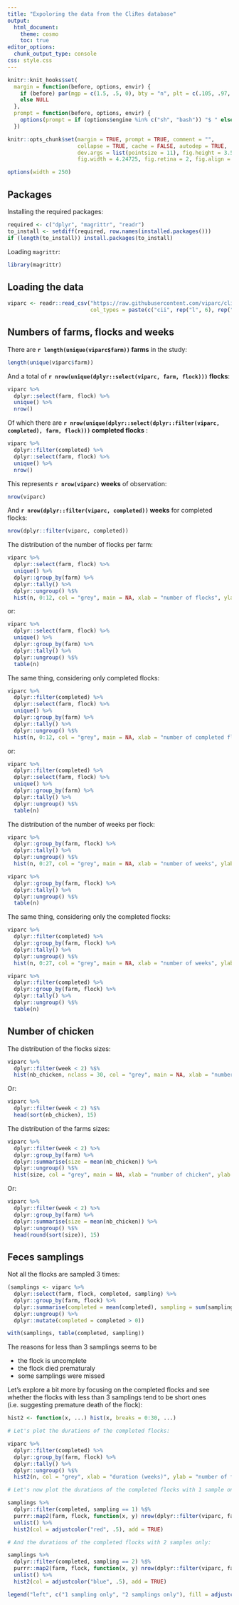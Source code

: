 ```yaml
---
title: "Expoloring the data from the CliRes database"
output:
  html_document:
    theme: cosmo
    toc: true
editor_options: 
  chunk_output_type: console
css: style.css
---
```


```r
knitr::knit_hooks$set(
  margin = function(before, options, envir) {
    if (before) par(mgp = c(1.5, .5, 0), bty = "n", plt = c(.105, .97, .13, .97))
    else NULL
  },
  prompt = function(before, options, envir) {
    options(prompt = if (options$engine %in% c("sh", "bash")) "$ " else "> ")
  })

knitr::opts_chunk$set(margin = TRUE, prompt = TRUE, comment = "",
                      collapse = TRUE, cache = FALSE, autodep = TRUE,
                      dev.args = list(pointsize = 11), fig.height = 3.5,
                      fig.width = 4.24725, fig.retina = 2, fig.align = "center")

options(width = 250)
```

## Packages

Installing the required packages:

```r
required <- c("dplyr", "magrittr", "readr")
to_install <- setdiff(required, row.names(installed.packages()))
if (length(to_install)) install.packages(to_install)
```

Loading `magrittr`:

```r
library(magrittr)
```

## Loading the data

```r
viparc <- readr::read_csv("https://raw.githubusercontent.com/viparc/clires_data/master/data/viparc.csv",
                          col_types = paste(c("cii", rep("l", 6), rep("d", 45), "lil"), collapse = ""))
```

## Numbers of farms, flocks and weeks

There are **`r length(unique(viparc$farm))` farms** in the study:

```r
length(unique(viparc$farm))
```

And a total of **`r nrow(unique(dplyr::select(viparc, farm, flock)))` flocks**:

```r
viparc %>% 
  dplyr::select(farm, flock) %>% 
  unique() %>% 
  nrow()
```

Of which there are **`r nrow(unique(dplyr::select(dplyr::filter(viparc, completed), farm, flock)))` completed flocks** :

```r
viparc %>% 
  dplyr::filter(completed) %>% 
  dplyr::select(farm, flock) %>% 
  unique() %>% 
  nrow()
```

This represents **`r nrow(viparc)` weeks** of observation:

```r
nrow(viparc)
```

And **`r nrow(dplyr::filter(viparc, completed))` weeks** for completed flocks:

```r
nrow(dplyr::filter(viparc, completed))
```

The distribution of the number of flocks per farm:

```r
viparc %>% 
  dplyr::select(farm, flock) %>% 
  unique() %>% 
  dplyr::group_by(farm) %>%
  dplyr::tally() %>%
  dplyr::ungroup() %$% 
  hist(n, 0:12, col = "grey", main = NA, xlab = "number of flocks", ylab = "number of farms")
```

or:

```r
viparc %>% 
  dplyr::select(farm, flock) %>% 
  unique() %>% 
  dplyr::group_by(farm) %>%
  dplyr::tally() %>%
  dplyr::ungroup() %$%
  table(n)
```

The same thing, considering only completed flocks:

```r
viparc %>% 
  dplyr::filter(completed) %>% 
  dplyr::select(farm, flock) %>% 
  unique() %>% 
  dplyr::group_by(farm) %>%
  dplyr::tally() %>%
  dplyr::ungroup() %$% 
  hist(n, 0:12, col = "grey", main = NA, xlab = "number of completed flocks", ylab = "number of farms")
```

or:

```r
viparc %>%
  dplyr::filter(completed) %>% 
  dplyr::select(farm, flock) %>% 
  unique() %>% 
  dplyr::group_by(farm) %>%
  dplyr::tally() %>%
  dplyr::ungroup() %$%
  table(n)
```

The distribution of the number of weeks per flock:

```r
viparc %>% 
  dplyr::group_by(farm, flock) %>%
  dplyr::tally() %>%
  dplyr::ungroup() %$% 
  hist(n, 0:27, col = "grey", main = NA, xlab = "number of weeks", ylab = "number of flocks")
```

```r
viparc %>% 
  dplyr::group_by(farm, flock) %>%
  dplyr::tally() %>%
  dplyr::ungroup() %$% 
  table(n)
```

The same thing, considering only the completed flocks:

```r
viparc %>% 
  dplyr::filter(completed) %>% 
  dplyr::group_by(farm, flock) %>%
  dplyr::tally() %>%
  dplyr::ungroup() %$% 
  hist(n, 0:27, col = "grey", main = NA, xlab = "number of weeks", ylab = "number of flocks")
```

```r
viparc %>% 
  dplyr::filter(completed) %>% 
  dplyr::group_by(farm, flock) %>%
  dplyr::tally() %>%
  dplyr::ungroup() %$% 
  table(n)
```

## Number of chicken

The distribution of the flocks sizes:

```r
viparc %>% 
  dplyr::filter(week < 2) %$%
  hist(nb_chicken, nclass = 30, col = "grey", main = NA, xlab = "number of chicken", ylab = "number of flocks")
```

Or:

```r
viparc %>% 
  dplyr::filter(week < 2) %$%
  head(sort(nb_chicken), 15)
```

The distribution of the farms sizes:

```r
viparc %>% 
  dplyr::filter(week < 2) %>%
  dplyr::group_by(farm) %>% 
  dplyr::summarise(size = mean(nb_chicken)) %>%
  dplyr::ungroup() %$% 
  hist(size, col = "grey", main = NA, xlab = "number of chicken", ylab = "number of farms")
```

Or:

```r
viparc %>% 
  dplyr::filter(week < 2) %>%
  dplyr::group_by(farm) %>% 
  dplyr::summarise(size = mean(nb_chicken)) %>%
  dplyr::ungroup() %$% 
  head(round(sort(size)), 15)
```

## Feces samplings

Not all the flocks are sampled 3 times:

```r
(samplings <- viparc %>% 
  dplyr::select(farm, flock, completed, sampling) %>% 
  dplyr::group_by(farm, flock) %>%
  dplyr::summarise(completed = mean(completed), sampling = sum(sampling, na.rm = TRUE)) %>% 
  dplyr::ungroup() %>% 
  dplyr::mutate(completed = completed > 0))
```

```r
with(samplings, table(completed, sampling))
```

The reasons for less than 3 samplings seems to be

* the flock is uncomplete
* the flock died prematuraly
* some samplings were missed

Let's explore a bit more by focusing on the completed flocks and see whether
the flocks with less than 3 samplings tend to be short ones (i.e. suggesting
premature death of the flock):

```r
hist2 <- function(x, ...) hist(x, breaks = 0:30, ...)

# Let's plot the durations of the completed flocks:

viparc %>%
  dplyr::filter(completed) %>% 
  dplyr::group_by(farm, flock) %>%
  dplyr::tally() %>%
  dplyr::ungroup() %$%
  hist2(n, col = "grey", xlab = "duration (weeks)", ylab = "number of flocks", main = NA)

# Let's now plot the durations of the completed flocks with 1 sample only:

samplings %>% 
  dplyr::filter(completed, sampling == 1) %$% 
  purrr::map2(farm, flock, function(x, y) nrow(dplyr::filter(viparc, farm == x, flock == y))) %>% 
  unlist() %>% 
  hist2(col = adjustcolor("red", .5), add = TRUE)

# And the durations of the completed flocks with 2 samples only:

samplings %>% 
  dplyr::filter(completed, sampling == 2) %$% 
  purrr::map2(farm, flock, function(x, y) nrow(dplyr::filter(viparc, farm == x, flock == y))) %>% 
  unlist() %>% 
  hist2(col = adjustcolor("blue", .5), add = TRUE)

legend("left", c("1 sampling only", "2 samplings only"), fill = adjustcolor(c("red", "blue"), .5), bty = "n")
```

